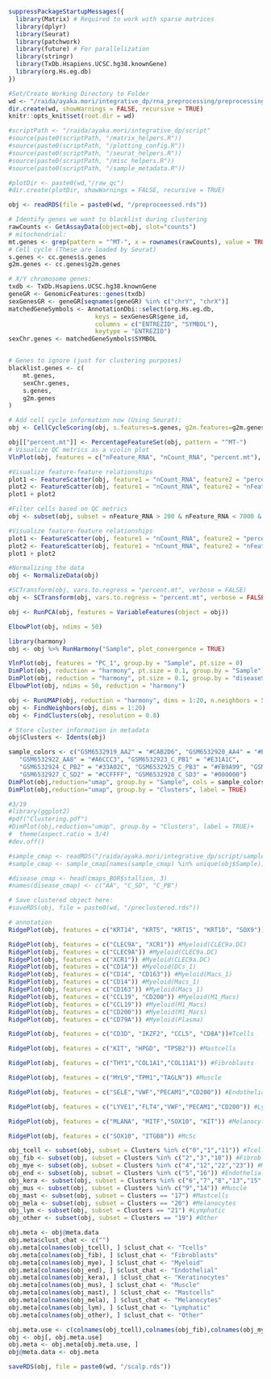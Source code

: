 ```r
suppressPackageStartupMessages({
  library(Matrix) # Required to work with sparse matrices
  library(dplyr)
  library(Seurat)
  library(patchwork)
  library(future) # For parallelization
  library(stringr)
  library(TxDb.Hsapiens.UCSC.hg38.knownGene)
  library(org.Hs.eg.db)
})
```

```r
#Set/Create Working Directory to Folder
wd <- "/raida/ayaka.mori/integrative_dp/rna_preprocessing/preprocessing_output_simple"
dir.create(wd, showWarnings = FALSE, recursive = TRUE)
knitr::opts_knit$set(root.dir = wd)
```

```r
#scriptPath <- "/raida/ayaka.mori/integrative_dp/script"
#source(paste0(scriptPath, "/matrix_helpers.R"))
#source(paste0(scriptPath, "/plotting_config.R"))
#source(paste0(scriptPath, "/seurat_helpers.R"))
#source(paste0(scriptPath, "/misc_helpers.R"))
#source(paste0(scriptPath, "/sample_metadata.R"))

#plotDir <- paste0(wd,"/raw_qc")
#dir.create(plotDir, showWarnings = FALSE, recursive = TRUE)
```

```r
obj <- readRDS(file = paste0(wd, "/preproceessed.rds"))
```


```r
# Identify genes we want to blacklist during clustering
rawCounts <- GetAssayData(object=obj, slot="counts")
# mitochondrial:
mt.genes <- grep(pattern = "^MT-", x = rownames(rawCounts), value = TRUE)
# Cell cycle (These are loaded by Seurat)
s.genes <- cc.genes$s.genes
g2m.genes <- cc.genes$g2m.genes

# X/Y chromosome genes:
txdb <- TxDb.Hsapiens.UCSC.hg38.knownGene
geneGR <- GenomicFeatures::genes(txdb)
sexGenesGR <- geneGR[seqnames(geneGR) %in% c("chrY", "chrX")]
matchedGeneSymbols <- AnnotationDbi::select(org.Hs.eg.db,
                        keys = sexGenesGR$gene_id,
                        columns = c("ENTREZID", "SYMBOL"),
                        keytype = "ENTREZID")
sexChr.genes <- matchedGeneSymbols$SYMBOL


# Genes to ignore (just for clustering purposes)
blacklist.genes <- c(
    mt.genes,
    sexChr.genes,
    s.genes,
    g2m.genes
)

# Add cell cycle information now (Using Seurat):
obj <- CellCycleScoring(obj, s.features=s.genes, g2m.features=g2m.genes, set.ident=FALSE)
```

```r
obj[["percent.mt"]] <- PercentageFeatureSet(obj, pattern = "^MT-")
# Visualize QC metrics as a violin plot
VlnPlot(obj, features = c("nFeature_RNA", "nCount_RNA", "percent.mt"), ncol = 3, pt.size = 0.1)
```


```r
#Visualize feature-feature relationships
plot1 <- FeatureScatter(obj, feature1 = "nCount_RNA", feature2 = "percent.mt")
plot2 <- FeatureScatter(obj, feature1 = "nCount_RNA", feature2 = "nFeature_RNA")
plot1 + plot2
```

```r
#Filter cells based on QC metrics
obj <- subset(obj, subset = nFeature_RNA > 200 & nFeature_RNA < 7000 & percent.mt < 10)
```

```r
#Visualize feature-feature relationships
plot1 <- FeatureScatter(obj, feature1 = "nCount_RNA", feature2 = "percent.mt")
plot2 <- FeatureScatter(obj, feature1 = "nCount_RNA", feature2 = "nFeature_RNA")
plot1 + plot2
```

```r
#Normalizing the data
obj <- NormalizeData(obj)
```

```r
#SCTransform(obj, vars.to.regress = "percent.mt", verbose = FALSE)
obj <- SCTransform(obj, vars.to.regress = "percent.mt", verbose = FALSE)
```

```r
obj <- RunPCA(obj, features = VariableFeatures(object = obj))
```

```r
ElbowPlot(obj, ndims = 50)
```

```r
library(harmony)
obj <- obj %>% RunHarmony("Sample", plot_convergence = TRUE)
```

```r
VlnPlot(obj, features = "PC_1", group.by = "Sample", pt.size = 0)
DimPlot(obj, reduction = "harmony", pt.size = 0.1, group.by = "Sample")
DimPlot(obj, reduction = "harmony", pt.size = 0.1, group.by = "diseaseStatus")
ElbowPlot(obj, ndims = 50, reduction = "harmony")
```

```r
obj <- RunUMAP(obj, reduction = "harmony", dims = 1:20, n.neighbors = 50L, min.dist = 0.5)
obj <- FindNeighbors(obj, dims = 1:20)
obj <- FindClusters(obj, resolution = 0.8)
```

```r
# Store cluster information in metadata
obj$Clusters <- Idents(obj)
```

```r
sample_colors <- c("GSM6532919_AA2" = "#CAB2D6", "GSM6532920_AA4" = "#B2DF8A", "GSM6532921_AA7" = "#FDBF6F",
   "GSM6532922_AA8" = "#A6CCC3", "GSM6532923_C_PB1" = "#E31A1C",
   "GSM6532924_C_PB2" = "#33A02C", "GSM6532925_C_PB3" = "#FB9A99", "GSM6532926_C_SD1" = "#FF7F00",
   "GSM6532927_C_SD2" = "#CCFFFF", "GSM6532928_C_SD3" = "#000000")
DimPlot(obj,reduction="umap", group.by = "Sample", cols = sample_colors)
DimPlot(obj,reduction="umap", group.by = "Clusters", label = TRUE)
```

```r
#3/19
#library(ggplot2)
#pdf("Clustering.pdf")
#DimPlot(obj,reduction="umap", group.by = "Clusters", label = TRUE)+
#  theme(aspect.ratio = 3/4)
#dev.off()
```

```r
#sample_cmap <- readRDS("/raida/ayaka.mori/integrative_dp/script/sample_cmap.rds")
#sample_cmap <- sample_cmap[names(sample_cmap) %in% unique(obj$Sample)]

#disease_cmap <- head(cmaps_BOR$stallion, 3)
#names(disease_cmap) <- c("AA", "C_SD", "C_PB")
```

```r
# Save clustered object here:
#saveRDS(obj, file = paste0(wd, "/preclustered.rds"))
```

```r
# annotation
RidgePlot(obj, features = c("KRT14", "KRT5", "KRT15", "KRT10", "SOX9")) #Keratinocytes
```

```r
RidgePlot(obj, features = c("CLEC9A", "XCR1")) #Myeloid(CLEC9a.DC)
RidgePlot(obj, features = c("CLEC9A")) #Myeloid(CLEC9a.DC)
RidgePlot(obj, features = c("XCR1")) #Myeloid(CLEC9a.DC)
RidgePlot(obj, features = c("CD1A")) #Myeloid(DCs_1)
RidgePlot(obj, features = c("CD14", "CD163")) #Myeloid(Macs_1)
RidgePlot(obj, features = c("CD14")) #Myeloid(Macs_1)
RidgePlot(obj, features = c("CD163")) #Myeloid(Macs_1)
RidgePlot(obj, features = c("CCL19", "CD200")) #Myeloid(M1_Macs)
RidgePlot(obj, features = c("CCL19")) #Myeloid(M1_Macs)
RidgePlot(obj, features = c("CD200")) #Myeloid(M1_Macs)
RidgePlot(obj, features = c("CD79A")) #Myeloid(Plasma)
```

```r
RidgePlot(obj, features = c("CD3D", "IKZF2", "CCL5", "CD8A"))#Tcells
```

```r
RidgePlot(obj, features = c("KIT", "HPGD", "TPSB2")) #Mastcells
```

```r
RidgePlot(obj, features = c("THY1","COL1A1","COL11A1")) #Fibroblasts
```

```r
RidgePlot(obj, features = c("MYL9","TPM1","TAGLN")) #Muscle
```

```r
RidgePlot(obj, features = c("SELE","VWF","PECAM1","CD200")) #Endothelial
```

```r
RidgePlot(obj, features = c("LYVE1","FLT4","VWF","PECAM1","CD200")) #Lymphatic
```

```r
RidgePlot(obj, features = c("MLANA", "MITF","SOX10", "KIT")) #Melanocytes
```

```r
RidgePlot(obj, features = c("SOX10", "ITGB8")) #McSc
```

```r
obj_tcell <- subset(obj, subset = Clusters %in% c("0","1","11")) #Tcells
obj_fib <- subset(obj, subset = Clusters %in% c("2","3","10")) #Fibroblasts
obj_mye <- subset(obj, subset = Clusters %in% c("4","12","22","23")) #Myeloid
obj_end <- subset(obj, subset = Clusters %in% c("5","16")) #Endothelial
obj_kera <- subset(obj, subset = Clusters %in% c("6","7","8","13","15","18")) #Keratinocytes
obj_mus <- subset(obj, subset = Clusters %in% c("9","14")) #Muscle
obj_mast <- subset(obj, subset = Clusters == "17") #Mastcells
obj_mela <- subset(obj, subset = Clusters == "20") #Melanocytes
obj_lym <- subset(obj, subset = Clusters == "21") #Lymphatic
obj_other <- subset(obj, subset = Clusters == "19") #Other
```

```r
obj.meta <- obj@meta.data
obj.meta$clust_chat <- c("")
obj.meta[colnames(obj_tcell), ] $clust_chat <- "Tcells"
obj.meta[colnames(obj_fib), ] $clust_chat <- "Fibroblasts"
obj.meta[colnames(obj_mye), ] $clust_chat <- "Myeloid"
obj.meta[colnames(obj_end), ] $clust_chat <- "Endothelial"
obj.meta[colnames(obj_kera), ] $clust_chat <- "Keratinocytes"
obj.meta[colnames(obj_mus), ] $clust_chat <- "Muscle"
obj.meta[colnames(obj_mast), ] $clust_chat <- "Mastcells"
obj.meta[colnames(obj_mela), ] $clust_chat <- "Melanocytes"
obj.meta[colnames(obj_lym), ] $clust_chat <- "Lymphatic"
obj.meta[colnames(obj_other), ] $clust_chat <- "Other"

```

```r
obj.meta.use <- c(colnames(obj_tcell),colnames(obj_fib),colnames(obj_mye),colnames(obj_end),colnames(obj_kera),colnames(obj_mus),colnames(obj_mast),colnames(obj_mela),colnames(obj_lym),colnames(obj_other))
obj <- obj[, obj.meta.use]
obj.meta <- obj.meta[obj.meta.use, ]
obj@meta.data <- obj.meta
```

```r
saveRDS(obj, file = paste0(wd, "/scalp.rds"))
```
